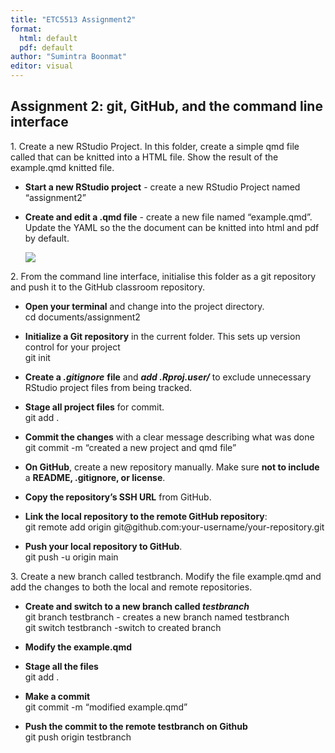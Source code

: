 ```yaml
---
title: "ETC5513 Assignment2"
format: 
  html: default
  pdf: default
author: "Sumintra Boonmat"
editor: visual
---
```


## Assignment 2: git, GitHub, and the command line interface

1\. Create a new RStudio Project. In this folder, create a simple qmd file called that can be knitted into a HTML file. Show the result of the example.qmd knitted file.

-   **Start a new RStudio project** - create a new RStudio Project named "assignment2"

-   **Create and edit a .qmd file** - create a new file named "example.qmd". Update the YAML so the the document can be knitted into html and pdf by default.

    ![](images/knitted.png)

2\. From the command line interface, initialise this folder as a git repository and push it to the GitHub classroom repository.

-   **Open your terminal** and change into the project directory.\
    cd documents/assignment2

-   **Initialize a Git repository** in the current folder. This sets up version control for your project\
    git init

-   **Create a *.gitignore*** **file** and ***add .Rproj.user/*** to exclude unnecessary RStudio project files from being tracked.

-   **Stage all project files** for commit.\
    git add .

-   **Commit the changes** with a clear message describing what was done\
    git commit -m "created a new project and qmd file"

-   **On GitHub**, create a new repository manually. Make sure **not to include** a **README, .gitignore, or license**.

-   **Copy the repository’s SSH URL** from GitHub.

-   **Link the local repository to the remote GitHub repository**:\
    git remote add origin git\@github.com:your-username/your-repository.git

-   **Push your local repository to GitHub**.\
    git push -u origin main

3\. Create a new branch called testbranch. Modify the file example.qmd and add the changes to both the local and remote repositories.

-   **Create and switch to a new branch called *testbranch***\
    git branch testbranch - creates a new branch named testbranch\
    git switch testbranch -switch to created branch

-   **Modify the example.qmd**

-   **Stage all the files**\
    git add .

-   **Make a commit**\
    git commit -m "modified example.qmd"

-   **Push the commit to the remote testbranch on Github**\
    git push origin testbranch
